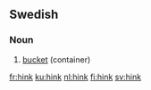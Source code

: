==Swedish==

===Noun===
{{infl|sv|noun|g=c}}

# [[bucket]] (container)

{{tbot entry|Swedish|bucket|2007|November}}

[[fr:hink]]
[[ku:hink]]
[[nl:hink]]
[[fi:hink]]
[[sv:hink]]